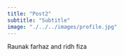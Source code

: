 ```yaml
---
title: "Post2"
subtitle: "Subtitle"
image: "./../../images/profile.jpg"
---
```

Raunak farhaz and ridh fiza